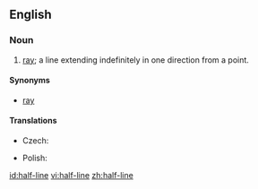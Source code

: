==English==
{{wikipedia|Line (mathematics)}}
===Noun===
{{en-noun}}

# {{geometry}} [[ray]]; a line extending indefinitely in one direction from a point.

====Synonyms====
* [[ray]]

====Translations====
{{trans-top|ray}}
* Czech: {{t-|cs|polopřímka|f}}
{{trans-mid}}
* Polish: {{t-|pl|półprosta|f}}
{{trans-bottom}}

[[id:half-line]]
[[vi:half-line]]
[[zh:half-line]]